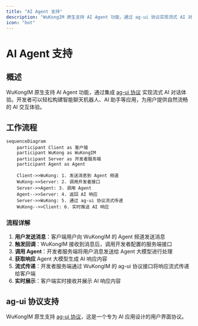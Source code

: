 ```yaml
---
title: "AI Agent 支持"
description: "WuKongIM 原生支持 AI Agent 功能，通过 ag-ui 协议实现流式 AI 对话体验"
icon: "bot"
---
```


# AI Agent 支持

## 概述

WuKongIM 原生支持 AI Agent 功能，通过集成 [ag-ui 协议](https://docs.ag-ui.com/introduction) 实现流式 AI 对话体验。开发者可以轻松构建智能聊天机器人、AI 助手等应用，为用户提供自然流畅的 AI 交互体验。


## 工作流程

```mermaid
sequenceDiagram
    participant Client as 客户端
    participant WuKong as WuKongIM
    participant Server as 开发者服务端
    participant Agent as Agent

    Client->>WuKong: 1. 发送消息到 Agent 频道
    WuKong->>Server: 2. 调用开发者接口
    Server->>Agent: 3. 调用 Agent
    Agent-->>Server: 4. 返回 AI 响应
    Server->>WuKong: 5. 通过 ag-ui 协议流式传递
    WuKong-->>Client: 6. 实时推送 AI 响应
```

### 流程详解

1. **用户发送消息**：客户端用户向 WuKongIM 的 Agent 频道发送消息
2. **触发回调**：WuKongIM 接收到消息后，调用开发者配置的服务端接口
3. **调用 Agent**：开发者服务端将用户消息发送给 Agent 大模型进行处理
4. **获取响应** Agent 大模型生成 AI 响应内容
5. **流式传递**：开发者服务端通过 WuKongIM 的 ag-ui 协议接口将响应流式传递给客户端
6. **实时展示**：客户端实时接收并展示 AI 响应内容

## ag-ui 协议支持

WuKongIM 原生支持 [ag-ui 协议](https://docs.ag-ui.com/introduction)，这是一个专为 AI 应用设计的用户界面协议。
